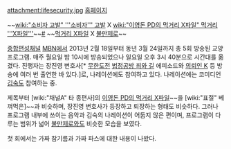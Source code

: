attachment:lifesecurity.jpg
[http://www.mbn.co.kr/pages/vod/programMain.php?progCode=602 홈페이지]

~~[[wiki:"소비자 고발" '''소비자''' 고발]] X [[wiki:"이영돈 PD의 먹거리 X파일" 먹거리 '''X파일''']]~~[http://news.naver.com/main/read.nhn?mode=LSD&mid=sec&sid1=102&oid=127&aid=0000016044 #]
~~[[먹거리 X파일]] X [[불만제로]]~~

[[종합편성채널]] [[MBN]]에서 2013년 2월 18일부터 동년 3월 24일까지 총 5회 방송된 교양 프로그램. 매주 월요일 밤 10시에 방송되었으나 일요일 오후 3시 40분으로 시간대를 옮겼다. 진행자는 장진영 변호사[* [[무한도전]] [[법정공방 죄와 길]] 에피소드와 [[의뢰인 K]] 등 방송에 여러 번 출연한 바 있다.]로, 나레이션에도 참여하고 있다. 나레이션에는 코미디언 [[김숙]]도 참여하는 중.

제목부터 [wiki:"채널A" 타 종편사]의 [[이영돈 PD의 먹거리 X파일]]~~을 [wiki:"표절" 베껴먹은]~~과 비슷하며, 장진영 변호사가 등장하고 퇴장하는 형태도 비슷하다. 그러나 프로그램 내부에 쓰이는 음악과 김숙의 나레이션이 어둡지 않은 편이며, 프로그램이 다루는 범위가 넓어 [[불만제로]]와도 비슷한 모습을 보였다.

첫 회에서는 가짜 참기름과 가짜 파스에 대한 내용이 나왔다.
